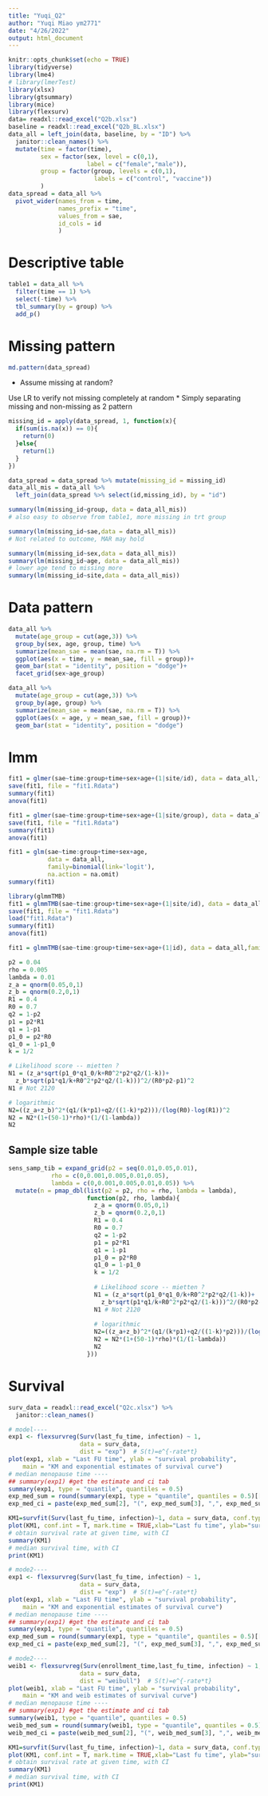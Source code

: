 ```yaml
---
title: "Yuqi_Q2"
author: "Yuqi Miao ym2771"
date: "4/26/2022"
output: html_document
---
```


```r
knitr::opts_chunk$set(echo = TRUE)
library(tidyverse)
library(lme4)
# library(lmerTest)
library(xlsx)
library(gtsummary)
library(mice)
library(flexsurv)
data= readxl::read_excel("Q2b.xlsx")
baseline = readxl::read_excel("Q2b_BL.xlsx")
data_all = left_join(data, baseline, by = "ID") %>% 
  janitor::clean_names() %>% 
  mutate(time = factor(time),
         sex = factor(sex, level = c(0,1),
                      label = c("female","male")),
         group = factor(group, levels = c(0,1),
                        labels = c("control", "vaccine"))
         ) 
data_spread = data_all %>% 
  pivot_wider(names_from = time,
              names_prefix = "time",
              values_from = sae,
              id_cols = id
              )
```

# Descriptive table

```r
table1 = data_all %>% 
  filter(time == 1) %>% 
  select(-time) %>% 
  tbl_summary(by = group) %>% 
  add_p()
```

# Missing pattern

```r
md.pattern(data_spread)
```


* Assume missing at random?

Use LR to verify not missing completely at random
* Simply separating missing and non-missing as 2 pattern
```r
missing_id = apply(data_spread, 1, function(x){
  if(sum(is.na(x)) == 0){
    return(0)
  }else{
    return(1)
  }
})

data_spread = data_spread %>% mutate(missing_id = missing_id)
data_all_mis = data_all %>% 
  left_join(data_spread %>% select(id,missing_id), by = "id")

summary(lm(missing_id~group, data = data_all_mis)) 
# also easy to observe from table1, more missing in trt group

summary(lm(missing_id~sae,data = data_all_mis)) 
# Not related to outcome, MAR may hold

summary(lm(missing_id~sex,data = data_all_mis)) 
summary(lm(missing_id~age, data = data_all_mis)) 
# lower age tend to missing more
summary(lm(missing_id~site,data = data_all_mis)) 

```

# Data pattern

```r
data_all %>% 
  mutate(age_group = cut(age,3)) %>% 
  group_by(sex, age, group, time) %>% 
  summarize(mean_sae = mean(sae, na.rm = T)) %>% 
  ggplot(aes(x = time, y = mean_sae, fill = group))+
  geom_bar(stat = "identity", position = "dodge")+
  facet_grid(sex~age_group)

data_all %>% 
  mutate(age_group = cut(age,3)) %>% 
  group_by(age, group) %>% 
  summarize(mean_sae = mean(sae, na.rm = T)) %>% 
  ggplot(aes(x = age, y = mean_sae, fill = group))+
  geom_bar(stat = "identity", position = "dodge")
```


# lmm

```r
fit1 = glmer(sae~time:group+time+sex+age+(1|site/id), data = data_all,family = binomial, na.action = na.omit)
save(fit1, file = "fit1.Rdata")
summary(fit1)
anova(fit1)
```

```r
fit1 = glmer(sae~time:group+time+sex+age+(1|site/group), data = data_all,family = binomial, na.action = na.omit)
save(fit1, file = "fit1.Rdata")
summary(fit1)
anova(fit1)
```


```r
fit1 = glm(sae~time:group+time+sex+age,
           data = data_all,
           family=binomial(link='logit'),
           na.action = na.omit)
summary(fit1)
```

```r
library(glmmTMB)
fit1 = glmmTMB(sae~time:group+time+sex+age+(1|site/id), data = data_all,family = binomial, na.action = na.omit)
save(fit1, file = "fit1.Rdata")
load("fit1.Rdata")
summary(fit1)
anova(fit1)
```

```r
fit1 = glmmTMB(sae~time:group+time+sex+age+(1|id), data = data_all,family = binomial, na.action = na.omit)
```



```r
p2 = 0.04
rho = 0.005
lambda = 0.01
z_a = qnorm(0.05,0,1)
z_b = qnorm(0.2,0,1)
R1 = 0.4
R0 = 0.7
q2 = 1-p2
p1 = p2*R1
q1 = 1-p1
p1_0 = p2*R0
q1_0 = 1-p1_0
k = 1/2

# Likelihood score -- mietten ?
N1 = (z_a*sqrt(p1_0*q1_0/k+R0^2*p2*q2/(1-k))+
  z_b*sqrt(p1*q1/k+R0^2*p2*q2/(1-k)))^2/(R0*p2-p1)^2
N1 # Not 2120

# logarithmic
N2=((z_a+z_b)^2*(q1/(k*p1)+q2/((1-k)*p2)))/(log(R0)-log(R1))^2
N2 = N2*(1+(50-1)*rho)*(1/(1-lambda))
N2
```

## Sample size table 

```r
sens_samp_tib = expand_grid(p2 = seq(0.01,0.05,0.01),
            rho = c(0,0.001,0.005,0.01,0.05),
            lambda = c(0,0.001,0.005,0.01,0.05)) %>% 
  mutate(n = pmap_dbl(list(p2 = p2, rho = rho, lambda = lambda),
                      function(p2, rho, lambda){
                        z_a = qnorm(0.05,0,1)
                        z_b = qnorm(0.2,0,1)
                        R1 = 0.4
                        R0 = 0.7
                        q2 = 1-p2
                        p1 = p2*R1
                        q1 = 1-p1
                        p1_0 = p2*R0
                        q1_0 = 1-p1_0
                        k = 1/2
                        
                        # Likelihood score -- mietten ?
                        N1 = (z_a*sqrt(p1_0*q1_0/k+R0^2*p2*q2/(1-k))+
                          z_b*sqrt(p1*q1/k+R0^2*p2*q2/(1-k)))^2/(R0*p2-p1)^2
                        N1 # Not 2120
                        
                        # logarithmic
                        N2=((z_a+z_b)^2*(q1/(k*p1)+q2/((1-k)*p2)))/(log(R0)-log(R1))^2
                        N2 = N2*(1+(50-1)*rho)*(1/(1-lambda))
                        N2
                      }))
```

# Survival

```r
surv_data = readxl::read_excel("Q2c.xlsx") %>% 
  janitor::clean_names()
```


```r
# model----
exp1 <- flexsurvreg(Surv(last_fu_time, infection) ~ 1,
                    data = surv_data,
                    dist = "exp")  # S(t)=e^{-rate*t} 
plot(exp1, xlab = "Last FU time", ylab = "survival probability",
    main = "KM and exponential estimates of survival curve")
# median menopause time ----
## summary(exp1) #get the estimate and ci tab
summary(exp1, type = "quantile", quantiles = 0.5)
exp_med_sum = round(summary(exp1, type = "quantile", quantiles = 0.5)[[1]],2)
exp_med_ci = paste(exp_med_sum[2], "(", exp_med_sum[3], ",", exp_med_sum[4],")", sep = "")
```

```r
KM1=survfit(Surv(last_fu_time, infection)~1, data = surv_data, conf.type='log')
plot(KM1, conf.int = T, mark.time = TRUE,xlab="Last fu time", ylab="survival probability", main="K-M curve", cex.lab=1.5, cex.main=1.5)
# obtain survival rate at given time, with CI
summary(KM1) 
# median survival time, with CI
print(KM1)
```


```r
# mode2----
exp1 <- flexsurvreg(Surv(last_fu_time, infection) ~ 1,
                    data = surv_data,
                    dist = "exp")  # S(t)=e^{-rate*t} 
plot(exp1, xlab = "Last FU time", ylab = "survival probability",
    main = "KM and exponential estimates of survival curve")
# median menopause time ----
## summary(exp1) #get the estimate and ci tab
summary(exp1, type = "quantile", quantiles = 0.5)
exp_med_sum = round(summary(exp1, type = "quantile", quantiles = 0.5)[[1]],2)
exp_med_ci = paste(exp_med_sum[2], "(", exp_med_sum[3], ",", exp_med_sum[4],")", sep = "")
```

```r
# mode2----
weib1 <- flexsurvreg(Surv(enrollment_time,last_fu_time, infection) ~ 1,
                    data = surv_data,
                    dist = "weibull")  # S(t)=e^{-rate*t} 
plot(weib1, xlab = "Last FU time", ylab = "survival probability",
    main = "KM and weib estimates of survival curve")
# median menopause time ----
## summary(exp1) #get the estimate and ci tab
summary(weib1, type = "quantile", quantiles = 0.5)
weib_med_sum = round(summary(weib1, type = "quantile", quantiles = 0.5)[[1]],2)
weib_med_ci = paste(weib_med_sum[2], "(", weib_med_sum[3], ",", weib_med_sum[4],")", sep = "")
```

```r
KM1=survfit(Surv(last_fu_time, infection)~1, data = surv_data, conf.type='log')
plot(KM1, conf.int = T, mark.time = TRUE,xlab="Last fu time", ylab="survival probability", main="K-M curve", cex.lab=1.5, cex.main=1.5)
# obtain survival rate at given time, with CI
summary(KM1) 
# median survival time, with CI
print(KM1)
```




